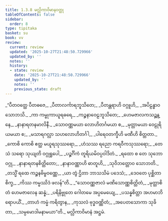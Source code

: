 ```yaml
---
title: 1.3.8 မလ္လိကာဝိမာနဝတ္ထု
tableOfContents: false
sidebar:
  order: 8
type: tipitaka
basket: su
book: vv
review:
  current: review
  updated: '2025-10-27T21:48:50.729966'
  updated_by: ''
  notes: ''
  history:
  - state: review
    date: '2025-10-27T21:48:50.729966'
    updated_by: ''
    notes: ''
    previous_state: draft
---
```



<ReviewStatus review={frontmatter.review} showDetails={true} />

<HypothesisAnnotation frontmatter={frontmatter} />

<DynamicBreadcrumb />

<Division number="658" book="vv" e="ch" v="19" p="52">

<Paragraph number="498" type="verses" book="vv">
_“ပီတဝတ္ထေ ပီတဓဇေ,_  
_ပီတာလင်္ကာရဘူသိတေ;_  
_ပီတန္တရာဟိ ဝဂ္ဂူဟိ,_  
_အပိဠန္ဓာဝ သောဘသိ._  

</Paragraph>

</Division>
<Division number="659" book="vv" e="ch" v="19" p="53">

<Paragraph number="499" type="verses" book="vv">
_ကာ ကမ္ဗုကာယူရဓရေ,_  
_ကဉ္စနာဝေဠဘူသိတေ;_  
_ဟေမဇာလကသဉ္ဆန္နေ,_  
_နာနာရတနမာလိနီ._  

</Paragraph>

</Division>
<Division number="660" book="vv" e="ch" v="19" p="53">

<Paragraph number="500" type="verses" book="vv">
_သောဝဏ္ဏမယာ လောဟိတင်္ဂမယာ စ,_  
_မုတ္တာမယာ ဝေဠုရိယမယာ စ;_  
_မသာရဂလ္လာ သဟလောဟိတင်္ဂါ,_  
_ပါရေဝတက္ခီဟိ မဏီဟိ စိတ္တတာ._  

</Paragraph>

</Division>
<Division number="661" book="vv" e="ch" v="19" p="53">

<Paragraph number="501" type="verses" book="vv">
_ကောစိ ကောစိ ဧတ္ထ မယူရသုဿရော,_  
_ဟံသဿ ရညော ကရဝီကသုဿရော;_  
_တေသံ သရော သုယျတိ ဝဂ္ဂုရူပေါ,_  
_ပဉ္စင်္ဂိကံ တူရိယမိဝပ္ပဝါဒိတံ._  

</Paragraph>

</Division>
<Division number="662" book="vv" e="ch" v="19" p="53">

<Paragraph number="502" type="verses" book="vv">
_ရထော စ တေ သုဘော ဝဂ္ဂု,_  
_နာနာရတနစိတ္တိတော;_  
_နာနာဝဏ္ဏာဟိ ဓာတူဟိ,_  
_သုဝိဘတ္တောဝ သောဘတိ._  

</Paragraph>

</Division>
<Division number="663" book="vv" e="ch" v="19" p="53">

<Paragraph number="503" type="verses" book="vv">
_တသ္မိံ ရထေ ကဉ္စနဗိမ္ဗဝဏ္ဏေ,_  
_ယာ တွံ ဌိတာ ဘာသသိမံ ပဒေသံ;_  
_ဒေဝတေ ပုစ္ဆိတာစိက္ခ,_  
_ကိဿ ကမ္မဿိဒံ ဖလန်”တိ._  

</Paragraph>

</Division>
<Division number="664" book="vv" e="ch" v="19" p="53">

<Paragraph number="504" type="verses" book="vv">
_“သောဝဏ္ဏဇာလံ မဏိသောဏ္ဏစိတ္တိတံ,_  
_မုတ္တာစိတံ ဟေမဇာလေန ဆန္နံ;_  
_ပရိနိဗ္ဗုတေ ဂေါတမေ အပ္ပမေယျေ,_  
_ပသန္နစိတ္တာ အဟမာဘိရောပယိံ._  

</Paragraph>

</Division>
<Division number="665" book="vv" e="ch" v="19" p="53">

<Paragraph number="505" type="verses" book="vv">
_တာဟံ ကမ္မံ ကရိတွာန,_  
_ကုသလံ ဗုဒ္ဓဝဏ္ဏိတံ;_  
_အပေတသောကာ သုခိတာ,_  
_သမ္ပမောဒါမနာမယာ”တိ._  


</Paragraph>
</Division>

<Paragraph number="506" type="center" book="vv">
မလ္လိကာဝိမာနံ အဋ္ဌမံ.
</Paragraph>